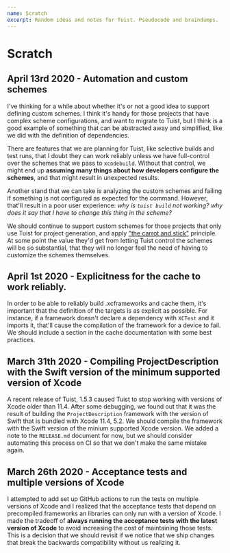 ```yaml
---
name: Scratch
excerpt: Random ideas and notes for Tuist. Pseudocode and braindumps.
---
```


# Scratch

## April 13rd 2020 - Automation and custom schemes

I've thinking for a while about whether it's or not a good idea to support defining custom schemes.
I think it's handy for those projects that have complex scheme configurations, and want to migrate to Tuist,
but I think is a good example of something that can be abstracted away and simplified,
like we did with the definition of dependencies.

There are features that we are planning for Tuist,
like selective builds and test runs,
that I doubt they can work reliably unless we have full-control over the schemes that we pass to `xcodebuild`.
Without that control,
we might end up **assuming many things about how developers configure the schemes**,
and that might result in unexpected results.

Another stand that we can take is analyzing the custom schemes and failing if something is not configured as expected for the command.
However, that'll result in a poor user experience: _why is `tuist build` not working?_ _why does it say that I have to change this thing in the scheme?_

We should continue to support custom schemes for those projects that only use Tuist for project generation,
and apply ["the carrot and stick"](https://en.wikipedia.org/wiki/Carrot_and_stick) principle.
At some point the value they'd get from letting Tuist control the schemes will be so substantial,
that they will no longer feel the need of having to customize the schemes themselves.

## April 1st 2020 - Explicitness for the cache to work reliably.

In order to be able to reliably build .xcframeworks and cache them, it's important that the definition of the targets is as explicit as possible. For instance, if a framework doesn't declare a dependency with `XCTest` and it imports it, that'll cause the compilation of the framework for a device to fail. We should include a section in the cache documentation with some best practices.

## March 31th 2020 - Compiling ProjectDescription with the Swift version of the minimum supported version of Xcode

A recent release of Tuist, 1.5.3 caused Tuist to stop working with versions of Xcode older than 11.4. After some debugging, we found out that it was the result of building the `ProjectDescription` framework with the version of Swift that is bundled with Xcode 11.4, 5.2. We should compile the framework with the Swift version of the minium supported Xcode version. We added a note to the `RELEASE.md` document for now, but we should consider automating this process on CI so that we don't make the same mistake again.

## March 26th 2020 - Acceptance tests and multiple versions of Xcode

I attempted to add set up GitHub actions to run the tests on multiple versions of Xcode and I realized that the acceptance tests that depend on precompiled frameworks an libraries can only run with a version of Xcode.
I made the tradeoff of **always running the acceptance tests with the latest version of Xcode** to avoid increasing the cost of maintaining those tests.
This is a decision that we should revisit if we notice that we ship changes that break the backwards compatibility without us realizing it.
